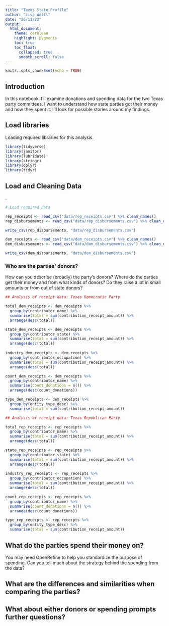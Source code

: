 ```yaml
---
title: "Texas State Profile"
author: "Lisa Wölfl"
date: "26/11/22"
output:
  html_document:
    theme: cerulean
    highlight: pygments
    toc: true
    toc_float:
      collapsed: true
      smooth_scroll: false
---
```


```r
knitr::opts_chunk$set(echo = TRUE)
```

## Introduction 

In this notebook, I'll examine donations and spending data for the two Texas party committees. I want to understand how state parties got their money and how they spent it. I'll look for possible stories around my findings.

## Load libraries

Loading required libraries for this analysis.

```r
library(tidyverse)
library(janitor)
library(lubridate)
library(stringr)
library(dplyr)
library(tidyr)
```

## Load and Cleaning Data
.

```r
# Load required data

rep_receipts <- read_csv("data/rep_receipts.csv") %>% clean_names()
rep_disbursements <- read_csv("data/rep_disbursements.csv") %>% clean_names()

write_csv(rep_disbursements, "data/rep_disbursements.csv")

dem_receipts <- read_csv("data/dem_receipts.csv") %>% clean_names()
dem_disbursements <- read_csv("data/dem_disbursements.csv") %>% clean_names() 

write_csv(dem_disbursements, "data/dem_disbursements.csv")
```


### Who are the parties' donors?

How can you describe (broadly) the party’s donors? Where do the parties get their money and from what kinds of donors? Do they raise a lot in small amounts or from out of state donors?

```r

## Analysis of receipt data: Texas Democratic Party

total_dem_receipts <- dem_receipts %>% 
  group_by(contributor_name) %>% 
  summarise(total = sum(contribution_receipt_amount)) %>% 
  arrange(desc(total))

state_dem_receipts <- dem_receipts %>% 
  group_by(contributor_state) %>% 
  summarise(total = sum(contribution_receipt_amount)) %>% 
  arrange(desc(total))
  
industry_dem_receipts <- dem_receipts %>% 
  group_by(contributor_occupation) %>% 
  summarise(total = sum(contribution_receipt_amount)) %>% 
  arrange(desc(total))

count_dem_receipts <- dem_receipts %>% 
  group_by(contributor_name) %>% 
  summarise(count_donations = n()) %>% 
  arrange(desc(count_donations))

type_dem_receipts <- dem_receipts %>% 
  group_by(entity_type_desc) %>% 
  summarise(total = sum(contribution_receipt_amount))
```

```r

## Analysis of receipt data: Texas Republican Party

total_rep_receipts <- rep_receipts %>% 
  group_by(contributor_name) %>% 
  summarise(total = sum(contribution_receipt_amount)) %>% 
  arrange(desc(total))

state_rep_receipts <- rep_receipts %>% 
  group_by(contributor_state) %>% 
  summarise(total = sum(contribution_receipt_amount)) %>% 
  arrange(desc(total))
  
industry_rep_receipts <- rep_receipts %>% 
  group_by(contributor_occupation) %>% 
  summarise(total = sum(contribution_receipt_amount)) %>% 
  arrange(desc(total))

count_rep_receipts <- rep_receipts %>% 
  group_by(contributor_name) %>% 
  summarise(count_donations = n()) %>% 
  arrange(desc(count_donations))

type_rep_receipts <- rep_receipts %>% 
  group_by(entity_type_desc) %>% 
  summarise(total = sum(contribution_receipt_amount))
```

## What do the parties spend their money on?

You may need OpenRefine to help you standardize the purpose of spending. Can you tell much about the strategy behind the spending from the data?



## What are the differences and similarities when comparing the parties?

## What about either donors or spending prompts further questions?